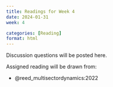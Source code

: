 ```yaml
---
title: Readings for Week 4
date: 2024-01-31
week: 4

categories: [Reading]
format: html
---
```


::: {.callout-tip}
Discussion questions will be posted here.
:::

Assigned reading will be drawn from:

- @reed_multisectordynamics:2022